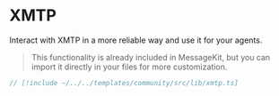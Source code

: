 # XMTP

Interact with XMTP in a more reliable way and use it for your agents.

> This functionality is already included in MessageKit, but you can import it directly in your files for more customization.

```jsx [lib/xmtp.ts]
// [!include ~/../../templates/community/src/lib/xmtp.ts]
```
